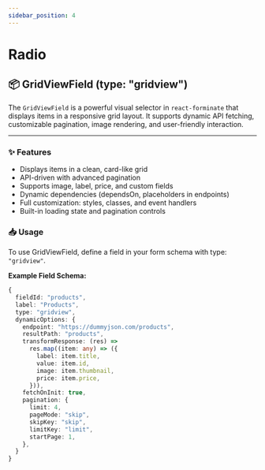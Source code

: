 ```yaml
---
sidebar_position: 4
---
```


# Radio

## 📦 GridViewField (type: "gridview")

The `GridViewField` is a powerful visual selector in `react-forminate` that displays items in a responsive grid layout. It supports dynamic API fetching, customizable pagination, image rendering, and user-friendly interaction.

---

### ✨ Features

- Displays items in a clean, card-like grid
- API-driven with advanced pagination
- Supports image, label, price, and custom fields
- Dynamic dependencies (dependsOn, placeholders in endpoints)
- Full customization: styles, classes, and event handlers
- Built-in loading state and pagination controls

### 📥 Usage

To use GridViewField, define a field in your form schema with type: `"gridview"`.

**Example Field Schema:**

```ts
{
  fieldId: "products",
  label: "Products",
  type: "gridview",
  dynamicOptions: {
    endpoint: "https://dummyjson.com/products",
    resultPath: "products",
    transformResponse: (res) =>
      res.map((item: any) => ({
        label: item.title,
        value: item.id,
        image: item.thumbnail,
        price: item.price,
      })),
    fetchOnInit: true,
    pagination: {
      limit: 4,
      pageMode: "skip",
      skipKey: "skip",
      limitKey: "limit",
      startPage: 1,
    },
  }
}
```

